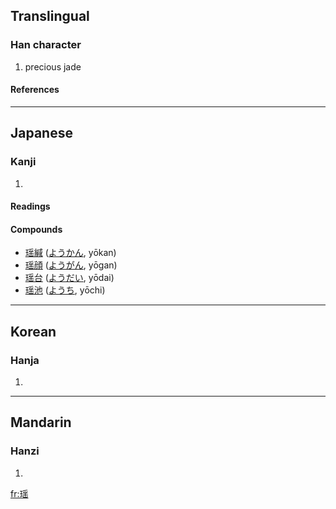 {{see|瑤}}

==Translingual==
===Han character===
{{Han char|rn=96|rad=玉|as=10|sn=14|four=|canj=一土月人山 (MGBOU), X一土月人 (XMGBO)}}
# precious jade
====References====
{{Han ref|kx=0740.111|dkj=21149|hdz=21131.080|uh=7476|ud=29814}}

----
==Japanese==
===Kanji===
{{ja-kanji|grade=|rs=玉10}}
# {{defn|Japanese}} 
====Readings====
{{ja-readings|on=[[よう]] (yō)|kun=[[たま]] (tama)}}
====Compounds====
*[[瑶緘]] ([[ようかん]], yōkan)
*[[瑶顔]] ([[ようがん]], yōgan)
*[[瑶台]] ([[ようだい]], yōdai)
*[[瑶池]] ([[ようち]], yōchi)
----
==Korean==
===Hanja===
{{ko-hanja|hangeul=요|eumhun=|rv=yo|mr=yo|y=yo}}
# {{defn|Korean}}

----
==Mandarin==
===Hanzi===
{{cmn-hanzi|tra=瑤|pin=[[yáo]] ([[yao2]])|wg=yao<sup>2</sup>}}
# {{defn|Mandarin}}

[[fr:瑶]]